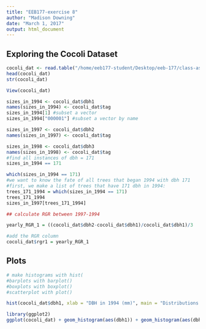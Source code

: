 ```yaml
---
title: "EEB177-exercise 8"
author: "Madison Downing"
date: "March 1, 2017"
output: html_document
---
```


## Exploring the Cocoli Dataset

```r
cocoli_dat <- read.table("/home/eeb177-student/Desktop/eeb-177/class-assignments/classwork-21-Feb/cocoli.txt", header = TRUE)
head(cocoli_dat)
str(cocoli_dat)

View(cocoli_dat)

sizes_in_1994 <- cocoli_dat$dbh1
names(sizes_in_1994) <- cocoli_dat$tag
sizes_in_1994[1] #subset a vector
sizes_in_1994["000001"] #subset a vector by name

sizes_in_1997 <- cocoli_dat$dbh2
names(sizes_in_1997) <- cocoli_dat$tag

sizes_in_1998 <- cocoli_dat$dbh3
names(sizes_in_1998) <- cocoli_dat$tag
#find all instances of dbh = 171
sizes_in_1994 == 171

which(sizes_in_1994 == 171)
#we want to know the fate of all trees that began 1994 with dbh 171
#first, we make a list of trees that have 171 dbh in 1994:
trees_171_1994 = which(sizes_in_1994 == 171)
trees_171_1994
sizes_in_1997[trees_171_1994]

## calculate RGR between 1997-1994

yearly_RGR_1 = ((cocoli_dat$dbh2-cocoli_dat$dbh1)/cocoli_dat$dbh1)/3

#add the RGR column
cocoli_dat$rgr1 = yearly_RGR_1
```
## Plots
```r
# make histograms with hist(
#barplots with barplot()
#boxplots with boxplot()
#scatterplot with plot()

hist(cocoli_dat$dbh1, xlab = "DBH in 1994 (mm)", main = "Distributions of sizes in 1994", col = "purple", xlim = c(0,2000))

```

```r
library(ggplot2)
ggplot(cocoli_dat) + geom_histogram(aes(dbh1)) + geom_histogram(aes(dbh2), fill = "red", alpha = .2) + ggtitle("Distribution of sizes in 1994")
```